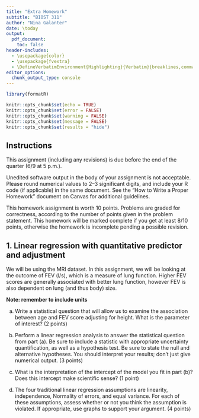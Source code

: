 ```yaml
---
title: "Extra Homework"
subtitle: "BIOST 311"
author: "Nina Galanter"
date: \today
output: 
  pdf_document:
    toc: false
header-includes:
  - \usepackage{color}
  - \usepackage{fvextra}
  - \DefineVerbatimEnvironment{Highlighting}{Verbatim}{breaklines,commandchars=\\\{\}}
editor_options: 
  chunk_output_type: console
---
```


```r
library(formatR)

knitr::opts_chunk$set(echo = TRUE)
knitr::opts_chunk$set(error = FALSE)
knitr::opts_chunk$set(warning = FALSE)
knitr::opts_chunk$set(message = FALSE)
knitr::opts_chunk$set(results = "hide")
```


## Instructions

This assignment (including any revisions) is due before the end of the quarter (6/9 at 5 p.m.). 

Unedited software output in the body of your assignment is not acceptable. Please round numerical values to 2--3 significant digits, and include your R code (if applicable) in the same document. See the "How to Write a Proper Homework" document on Canvas for additional guidelines.  

This homework assignment is worth 10 points. Problems are graded for correctness, according to the number of points given in the problem statement. This homework will be marked complete if you get at least 8/10 points, otherwise the homework is incomplete pending a possible revision. 


## 1. Linear regression with quantitative predictor and adjustment

We will be using the MRI dataset. In this assignment, we will be looking at the outcome of FEV (l/s), which is a measure of lung function. Higher FEV scores are generally associated with better lung function, however FEV is also dependent on lung (and thus body) size.

**Note: remember to include units**

a. Write a statistical question that will allow us to examine the association between age and FEV score adjusting for height. What is the parameter of interest? (2 points)

b. Perform a linear regression analysis to answer the statistical question from part (a). Be sure to include a statistic with appropriate uncertainty quantification, as well as a hypothesis test. Be sure to state the null and alternative hypotheses. You should interpret your results; don't just give numerical output. (3 points)  

c. What is the interpretation of the intercept of the model you fit in part (b)? Does this intercept make scientific sense? (1 point)

d. The four traditional linear regression assumptions are linearity, independence, Normality of errors, and equal variance. For each of these assumptions, assess whether or not you think the assumption is violated. If appropriate, use graphs to support your argument. (4 points)


